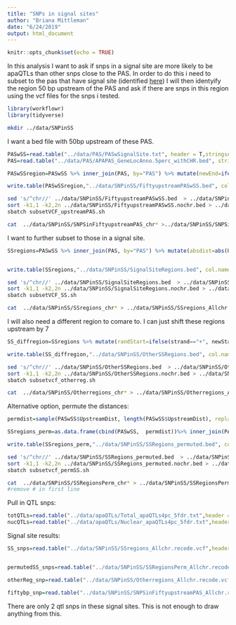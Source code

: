 ```yaml
---
title: "SNPs in signal sites"
author: "Briana Mittleman"
date: "6/24/2019"
output: html_document
---
```


```r
knitr::opts_chunk$set(echo = TRUE)
```

In this analysis I want to ask if snps in a signal site are more likely to be apaQTLs than other snps close to the PAS. In order to do this i need to subset to the pas that have signal site (identified [here](signalsiteanalysis.html)) I will then identyify the region 50 bp upstream of the PAS and ask if there are snps in this region using the vcf files for the snps i tested.  

```r
library(workflowr)
library(tidyverse)
```

```bash
mkdir ../data/SNPinSS
```


I want a bed file with 50bp upstream of these PAS. 
```r
PASwSS=read.table("../data/PAS/PASwSignalSite.txt", header = T,stringsAsFactors = F)
PAS=read.table("../data/PAS/APAPAS_GeneLocAnno.5perc_withCHR.bed", stringsAsFactors = F, header = F, col.names = c("chr", "start", "end", "PASid","score", "strand")) %>% separate(PASid, into=c("pasNum", "geneiD"), sep=":") %>% mutate(PAS=paste("peak", pasNum, sep=""))

PASwSSregion=PASwSS %>% inner_join(PAS, by="PAS") %>% mutate(newEnd=ifelse(strand=="+", end+50, end),newStart=ifelse(strand=="+", start, start-50)) %>% select(chr, newStart,newEnd, geneiD, score, strand)

write.table(PASwSSregion,"../data/SNPinSS/FiftyupstreamPASwSS.bed", col.names = F, row.names = F, quote = F, sep="\t")

```


```bash
sed 's/^chr//' ../data/SNPinSS/FiftyupstreamPASwSS.bed  > ../data/SNPinSS/FiftyupstreamPASwSS.nochr.bed
sort -k1,1 -k2,2n ../data/SNPinSS/FiftyupstreamPASwSS.nochr.bed > ../data/SNPinSS/FiftyupstreamPASwSS.nochr.sort.bed
sbatch subsetVCF_upstreamPAS.sh

cat  ../data/SNPinSS/SNPSinFiftyupstreamPAS_chr* >../data/SNPinSS/SNPSinFiftyupstreamPAS_Allchr.recode.vcf
```





I want to further subset to those in a signal site.  


```r
SSregions=PASwSS %>% inner_join(PAS, by="PAS") %>% mutate(absdist=abs(UpstreamDist),newEnd= ifelse(strand=="+", end-absdist, end+absdist), newStart=ifelse(strand=="+", end- (absdist+6), end + (absdist-6)), length=newEnd-newStart) %>% select(chr, newStart,newEnd, geneiD, score, strand)


write.table(SSregions,"../data/SNPinSS/SignalSiteRegions.bed", col.names = F, row.names = F, quote = F, sep="\t")
```

```bash
sed 's/^chr//' ../data/SNPinSS/SignalSiteRegions.bed  > ../data/SNPinSS/SignalSiteRegions.nochr.bed
sort -k1,1 -k2,2n ../data/SNPinSS/SignalSiteRegions.nochr.bed > ../data/SNPinSS/SignalSiteRegions.nochr.sort.bed
sbatch subsetVCF_SS.sh

cat  ../data/SNPinSS/SSregions_chr* > ../data/SNPinSS/SSregions_Allchr.recode.vcf
```


I will also need a different region to comare to. I can just shift these regions upstream by 7

```r
SS_diffregion=SSregions %>% mutate(randStart=ifelse(strand=="+", newStart-7, newEnd), randend=ifelse(strand=="+", newStart, newEnd+7), length=randend-randStart) %>% select(chr, randStart,randend, geneiD, score, strand) 

write.table(SS_diffregion,"../data/SNPinSS/OtherSSRegions.bed", col.names = F, row.names = F, quote = F, sep="\t")
```


```bash
sed 's/^chr//' ../data/SNPinSS/OtherSSRegions.bed  > ../data/SNPinSS/OtherSSRegions.nochr.bed
sort -k1,1 -k2,2n ../data/SNPinSS/OtherSSRegions.nochr.bed > ../data/SNPinSS/OtherSSRegions.nochr.sort.bed
sbatch subsetvcf_otherreg.sh 

cat  ../data/SNPinSS/Otherregions_chr* > ../data/SNPinSS/Otherregions_Allchr.recode.vcf
```


Alternative option, permute the distances: 

```r
permdist=sample(PASwSS$UpstreamDist, length(PASwSS$UpstreamDist), replace = F)

SSregions_perm=as.data.frame(cbind(PASwSS,  permdist))%>% inner_join(PAS, by="PAS")  %>% mutate(absdist=abs(permdist),newEnd= ifelse(strand=="+", end-absdist, end+absdist), newStart=ifelse(strand=="+", end- (absdist+6), end + (absdist-6)), length=newEnd-newStart)%>% select(chr, newStart,newEnd, geneiD, score, strand)

write.table(SSregions_perm,"../data/SNPinSS/SSRegions_permuted.bed", col.names = F, row.names = F, quote = F, sep="\t")
```


```bash
sed 's/^chr//' ../data/SNPinSS/SSRegions_permuted.bed  > ../data/SNPinSS/SSRegions_permuted.nochr.bed
sort -k1,1 -k2,2n ../data/SNPinSS/SSRegions_permuted.nochr.bed > ../data/SNPinSS/SSRegions_permuted.nochr.sort.bed
sbatch subsetvcf_permSS.sh 

cat  ../data/SNPinSS/SSRegionsPerm_chr* > ../data/SNPinSS/SSRegionsPerm_Allchr.recode.vcf
#remove # in first line
```


Pull in QTL snps:

```r
totQTLs=read.table("../data/apaQTLs/Total_apaQTLs4pc_5fdr.txt",header = T, stringsAsFactors = F) %>% select(sid) %>% unique()
nucQTLs=read.table("../data/apaQTLs/Nuclear_apaQTLs4pc_5fdr.txt",header = T, stringsAsFactors = F) %>% select(sid) %>% unique()
```


Signal site results:

```r
SS_snps=read.table("../data/SNPinSS/SSregions_Allchr.recode.vcf",header = T, stringsAsFactors = F) %>% select(ID) %>% mutate(totQTL=ifelse(ID %in% totQTLs$sid, "Yes", "No"), nucQTL=ifelse(ID %in% nucQTLs$sid, "Yes", "No"))


permutedSS_snps=read.table("../data/SNPinSS/SSRegionsPerm_Allchr.recode.vcf",header = T, stringsAsFactors = F) %>% select(ID) %>% mutate(totQTL=ifelse(ID %in% totQTLs$sid, "Yes", "No"), nucQTL=ifelse(ID %in% nucQTLs$sid, "Yes", "No"))

otherReg_snp=read.table("../data/SNPinSS/Otherregions_Allchr.recode.vcf",header = T, stringsAsFactors = F) %>% select(ID) %>% mutate(totQTL=ifelse(ID %in% totQTLs$sid, "Yes", "No"), nucQTL=ifelse(ID %in% nucQTLs$sid, "Yes", "No"))

fiftybp_snp=read.table("../data/SNPinSS/SNPSinFiftyupstreamPAS_Allchr.recode.vcf",header = T, stringsAsFactors = F) %>% select(ID) %>% mutate(totQTL=ifelse(ID %in% totQTLs$sid, "Yes", "No"), nucQTL=ifelse(ID %in% nucQTLs$sid, "Yes", "No"))
```

There are only 2 qtl snps in these signal sites. This is not enough to draw anything from this. 
